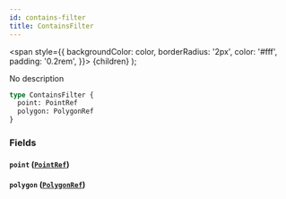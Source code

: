 ```yaml
---
id: contains-filter
title: ContainsFilter
---
```


<span
style={{
      backgroundColor: color,
      borderRadius: '2px',
      color: '#fff',
      padding: '0.2rem',
    }}>
{children}
</span>
);

No description

```graphql
type ContainsFilter {
  point: PointRef
  polygon: PolygonRef
}
```

### Fields

#### `point` ([`PointRef`](/docs/schema/inputs/point-ref))

#### `polygon` ([`PolygonRef`](/docs/schema/inputs/polygon-ref))
